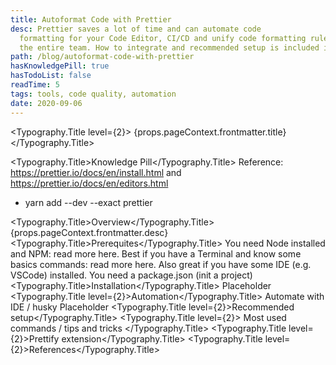 ```yaml
---
title: Autoformat Code with Prettier
desc: Prettier saves a lot of time and can automate code
  formatting for your Code Editor, CI/CD and unify code formatting rules of
  the entire team. How to integrate and recommended setup is included in this article.
path: /blog/autoformat-code-with-prettier
hasKnowledgePill: true
hasTodoList: false
readTime: 5
tags: tools, code quality, automation
date: 2020-09-06
---
```



<Typography.Title level={2}>
  {props.pageContext.frontmatter.title}
</Typography.Title>

<Typography.Title>Knowledge Pill</Typography.Title>
Reference: https://prettier.io/docs/en/install.html and https://prettier.io/docs/en/editors.html

<ul>
  <li>yarn add --dev --exact prettier</li>
</ul>

<Typography.Title>Overview</Typography.Title>
<Text>{props.pageContext.frontmatter.desc}</Text>
<Typography.Title>Prerequites</Typography.Title>
You need Node installed and NPM: read more here. Best if you have a Terminal and
know some basics commands: read more here. Also great if you have some IDE (e.g.
VSCode) installed. You need a package.json (init a project)
<Typography.Title>Installation</Typography.Title>
Placeholder
<Typography.Title level={2}>Automation</Typography.Title>
Automate with IDE / husky Placeholder
<Typography.Title level={2}>Recommended setup</Typography.Title>
<Typography.Title level={2}>
  Most used commands / tips and tricks
</Typography.Title>
<Typography.Title level={2}>Prettify extension</Typography.Title>
<Typography.Title level={2}>References</Typography.Title>
